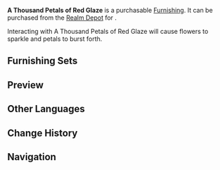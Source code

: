 {{Furnishing Infobox
|id             = 372439
|image          = Item A Thousand Petals of Red Glaze.png
|category       = Landform
|subcategory    = Shrub
|rarity         = 3
|adeptal_energy = 20
|load           = 50
|reduced_load   = 50
|description    = With its ball-shaped petals and radiant colors, this particular species is often used as an ornamental flower.<br />These plants do not lose in fluffiness to the [[dandelion]]s of [[Mondstadt]]. A little gentle breeze is all it takes for the red glaze petals of different colors to be sent flying into the air, where they shall dance intertwined.
|source1        = [[Realm Depot]]
|interaction    = Visual Animation
}}
'''A Thousand Petals of Red Glaze''' is a purchasable [[Furnishing]]. It can be purchased from the [[Realm Depot]] for {{Item|Realm Currency|30|x=80}}.

Interacting with A Thousand Petals of Red Glaze will cause flowers to sparkle and petals to burst forth.

==Furnishing Sets==
{{Craft Usage}}

==Preview==
{{Preview
|file=Furnishing A Thousand Petals of Red Glaze Animation
}}

==Other Languages==
{{Other Languages
|en      = A Thousand Petals of Red Glaze
|zhs     = 「薄红榴璃散千瓣」
|zhs_rm  = Báohóngliúlí Sàn Qiān Bàn
|zht     = 「薄紅榴璃散千瓣」
|zht_rm  = Báohóngliúlí Sàn Qiān Bàn
|zh_tl   = 
|ja      = 「薄紅と瑠璃に散る千の花びら」
|ja_rm   = "Usubeni to Ruri ni Chiru Sen no Hanabira"
|ja_tl   = 
|ko      = 「적토색과 청색의 꽃잎」
|ko_rm   = 
|ko_tl   = 
|es      = Pétalos amantes del viento
|es_tl   = Wind-Loving Petals
|fr      = « Mille pétales au vent »
|fr_tl   = "Thousand Petals in the Wind"
|ru      = Тысяча лепестков красной глазури
|ru_tl   = 
|th      = "กลีบดอกไม้ที่โบยบิน"
|th_rm   = 
|th_tl   = 
|vi      = Nghìn Cánh Hoa Men Đỏ
|vi_tl   = 
|de      = „Tausend rote Blütenblätter“
|de_tl   = "Thousand Red Petals"
|id      = "Ribuan Kelopak Merah dan Biru"
|id_tl   = "Thousands of Red and Blue Petals"
|pt      = Mil Pétalas de Verniz Vermelho
|pt_tl   = 
}}

==Change History==
{{Change History|2.2}}

==Navigation==
{{Furnishing Navbox/Exterior|Landform}}
